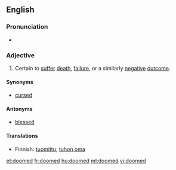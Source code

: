 ==English==

===Pronunciation===
*{{audio|en-us-doomed.ogg|Audio (US)}}


===Adjective===
{{en-adj}}
# Certain to [[suffer]] [[death]], [[failure]], or a similarly [[negative]] [[outcome]].

====Synonyms====
*[[cursed]]

====Antonyms====
*[[blessed]]

====Translations====
*Finnish: [[tuomittu]], [[tuhon oma]]

[[et:doomed]]
[[fr:doomed]]
[[hu:doomed]]
[[ml:doomed]]
[[vi:doomed]]